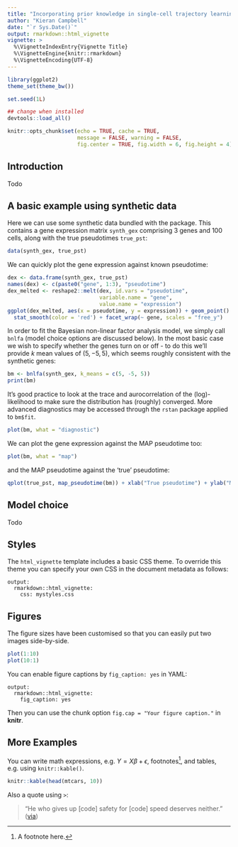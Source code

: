 ```yaml
---
title: "Incorporating prior knowledge in single-cell trajectory learning using Bayesian nonlinear factor analysis"
author: "Kieran Campbell"
date: "`r Sys.Date()`"
output: rmarkdown::html_vignette
vignette: >
  %\VignetteIndexEntry{Vignette Title}
  %\VignetteEngine{knitr::rmarkdown}
  %\VignetteEncoding{UTF-8}
---
```


```r
library(ggplot2)
theme_set(theme_bw())

set.seed(1L)

## change when installed
devtools::load_all()

knitr::opts_chunk$set(echo = TRUE, cache = TRUE, 
                      message = FALSE, warning = FALSE,
                      fig.center = TRUE, fig.width = 6, fig.height = 4)
```

## Introduction

Todo


## A basic example using synthetic data

Here we can use some synthetic data bundled with the package. This contains a gene expression matrix `synth_gex` comprising 3 genes and 100 cells, along with the true pseudotimes `true_pst`:

```r
data(synth_gex, true_pst)
```

We can quickly plot the gene expression against known pseudotime:

```r
dex <- data.frame(synth_gex, true_pst)
names(dex) <- c(paste0("gene", 1:3), "pseudotime")
dex_melted <- reshape2::melt(dex, id.vars = "pseudotime", 
                             variable.name = "gene", 
                             value.name = "expression")
ggplot(dex_melted, aes(x = pseudotime, y = expression)) + geom_point() +
  stat_smooth(color = 'red') + facet_wrap(~ gene, scales = "free_y")
```

In order to fit the Bayesian non-linear factor analysis model, we simply call `bnlfa` (model choice options are discussed below). In the most basic case we wish to specify whether the genes turn on or off - to do this we'll provide $k$ mean values of $(5, -5, 5)$, which seems roughly consistent with the synthetic genes:

```r
bm <- bnlfa(synth_gex, k_means = c(5, -5, 5))
print(bm)
```

It's good practice to look at the trace and aurocorrelation of the (log)-likelihood to make sure the distribution has (roughly) converged. More advanced diagnostics may be accessed through the `rstan` package applied to `bm$fit`.

```r
plot(bm, what = "diagnostic")
```

We can plot the gene expression against the MAP pseudotime too:

```r
plot(bm, what = "map")
```

and the MAP pseudotime against the 'true' pseudotime:

```r
qplot(true_pst, map_pseudotime(bm)) + xlab("True pseudotime") + ylab("MAP pseudotime")
```

## Model choice

Todo

## Styles

The `html_vignette` template includes a basic CSS theme. To override this theme you can specify your own CSS in the document metadata as follows:

    output: 
      rmarkdown::html_vignette:
        css: mystyles.css

## Figures

The figure sizes have been customised so that you can easily put two images side-by-side. 

```r
plot(1:10)
plot(10:1)
```

You can enable figure captions by `fig_caption: yes` in YAML:

    output:
      rmarkdown::html_vignette:
        fig_caption: yes

Then you can use the chunk option `fig.cap = "Your figure caption."` in **knitr**.

## More Examples

You can write math expressions, e.g. $Y = X\beta + \epsilon$, footnotes^[A footnote here.], and tables, e.g. using `knitr::kable()`.

```r
knitr::kable(head(mtcars, 10))
```

Also a quote using `>`:

> "He who gives up [code] safety for [code] speed deserves neither."
([via](https://twitter.com/hadleywickham/status/504368538874703872))
